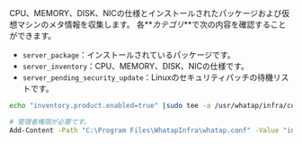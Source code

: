 CPU、MEMORY、DISK、NICの仕様とインストールされたパッケージおよび仮想マシンのメタ情報を収集します。
各**_カテゴリ_**で次の内容を確認することができます。

-   `server_package`：インストールされているパッケージです。
-   `server_inventory`：CPU、MEMORY、DISK、NICの仕様です。
-   `server_pending_security_update`：Linuxのセキュリティパッチの待機リストです。

<Tabs>
<TabItem value="lxs" label="Linux Shell">

```bash title=SH
echo "inventory.product.enabled=true" |sudo tee -a /usr/whatap/infra/conf/whatap.conf
```

</TabItem>
<TabItem value="wps" label="Windows Powershell">

```bash title=SH
# 管理者権限が必要です。
Add-Content -Path "C:\Program Files\WhatapInfra\whatap.conf" -Value "inventory.product.enabled=true"
```

</TabItem>
</Tabs>
